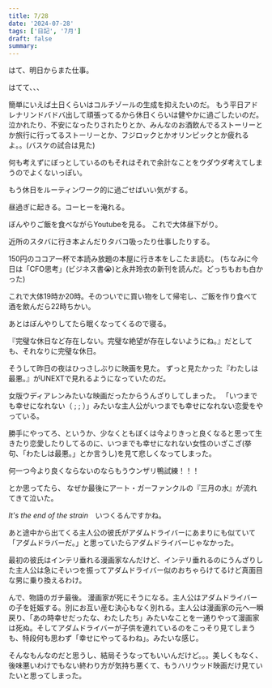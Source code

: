 ```yaml
---
title: 7/28
date: '2024-07-28'
tags: ['日記', '7月']
draft: false
summary: 
---
```

はて、明日からまた仕事。

はてて、、、

簡単にいえば土日くらいはコルチゾールの生成を抑えたいのだ。
もう平日アドレナリンドバドバ出して頑張ってるから休日くらいは健やかに過ごしたいのだ。
泣かれたり、不安になったりされたりとか、みんなのお酒飲んでるストーリーとか旅行に行ってるストーリーとか、フジロックとかオリンピックとか疲れるよ。。(バスケの試合は見た)

何も考えずにぼっとしているのもそれはそれで余計なことをウダウダ考えてしまうのでよくないっぽい。

もう休日をルーティンワーク的に過ごせばいい気がする。

昼過ぎに起きる。コーヒーを淹れる。

ぼんやりご飯を食べながらYoutubeを見る。
これで大体昼下がり。

近所のスタバに行き本よんだりタバコ吸ったり仕事したりする。

150円のココア一杯で本読み放題の本屋に行き本をしこたま読む。
(ちなみに今日は「CFO思考」(ビジネス書😭)と永井玲衣の新刊を読んだ。どっちもおも白かった)

これで大体19時か20時。そのついでに買い物をして帰宅し、ご飯を作り食べて酒を飲んだら22時ちかい。

あとはぼんやりしてたら眠くなってくるので寝る。

『完璧な休日など存在しない。完璧な絶望が存在しないようにね。』だとしても、それなりに完璧な休日。

そうして昨日の夜はひっさしぶりに映画を見た。
ずっと見たかった『わたしは最悪。』がUNEXTで見れるようになっていたのだ。

女版ウディアレンみたいな映画だったからうんざりしてしまった。
「いつまでも幸せになれない（ ;  ; ）」みたいな主人公がいつまでも幸せになれない恋愛をやっている。

勝手にやってろ、というか、少なくともぼくは今よりきっと良くなると思って生きたり恋愛したりしてるのに、いつまでも幸せになれない女性のいざこざ(挙句、「わたしは最悪。」とか言うし)を見て悲しくなってしまった。

何一つ今より良くならないのならもうウンザリ鴨試練！！！

とか思ってたら、
なぜか最後にアート・ガーファンクルの『三月の水』が流れてきて泣いた。

*It's the end of the strain*　いつくるんですかね。

あと途中から出てくる主人公の彼氏がアダムドライバーにあまりにも似ていて「アダムドラバーだ。」と思っていたらアダムドライバーじゃなかった。

最初の彼氏はインテリ垂れる漫画家なんだけど、インテリ垂れるのにうんざりした主人公は急にそいつを振ってアダムドライバー似のおちゃらけてるけど真面目な男に乗り換えるわけ。

んで、物語のガチ最後。
漫画家が死にそうになる。主人公はアダムドライバーの子を妊娠する。別にお互い産む決心もなく別れる。主人公は漫画家の元へ一瞬戻り、「あの時幸せだったな、わたしたち」みたいなことを一通りやって漫画家は死ぬ。そしてアダムドライバーが子供を連れているのをこっそり見てしまうも、特段何も思わず「幸せにやってるわね」。みたいな感じ。

そんなもんなのだと思うし、結局そうなってもいいんだけど。。。美しくもなく、後味悪いわけでもない終わり方が気持ち悪くて、もうハリウッド映画だけ見ていたいと思ってしまった。
